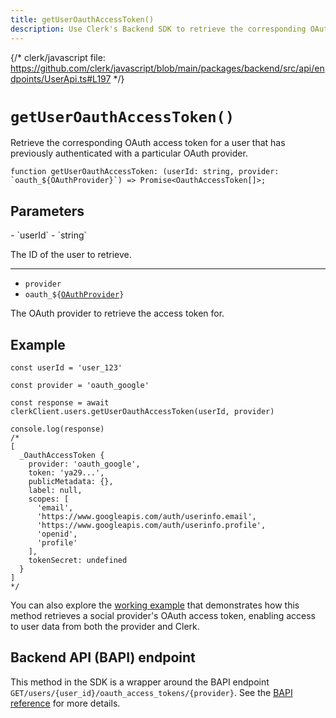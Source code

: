 ```yaml
---
title: getUserOauthAccessToken()
description: Use Clerk's Backend SDK to retrieve the corresponding OAuth access token for a user.
---
```


{/* clerk/javascript file: https://github.com/clerk/javascript/blob/main/packages/backend/src/api/endpoints/UserApi.ts#L197 */}

# `getUserOauthAccessToken()`

Retrieve the corresponding OAuth access token for a user that has previously authenticated with a particular OAuth provider.

```tsx {{ prettier: false }}
function getUserOauthAccessToken: (userId: string, provider: `oauth_${OAuthProvider}`) => Promise<OauthAccessToken[]>;
```

## Parameters

<Properties>
  - `userId`
  - `string`

  The ID of the user to retrieve.

  ---

  - `provider`
  - <code>oauth\_$\{[OAuthProvider](/docs/references/javascript/types/oauth#o-auth-provider)}</code>

  The OAuth provider to retrieve the access token for.
</Properties>

## Example

```tsx
const userId = 'user_123'

const provider = 'oauth_google'

const response = await clerkClient.users.getUserOauthAccessToken(userId, provider)

console.log(response)
/*
[
  _OauthAccessToken {
    provider: 'oauth_google',
    token: 'ya29...',
    publicMetadata: {},
    label: null,
    scopes: [
      'email',
      'https://www.googleapis.com/auth/userinfo.email',
      'https://www.googleapis.com/auth/userinfo.profile',
      'openid',
      'profile'
    ],
    tokenSecret: undefined
  }
]
*/
```

You can also explore the [working example](/docs/authentication/social-connections/oauth#get-an-o-auth-access-token-for-a-social-sign-in-provider) that demonstrates how this method retrieves a social provider's OAuth access token, enabling access to user data from both the provider and Clerk.

## Backend API (BAPI) endpoint

This method in the SDK is a wrapper around the BAPI endpoint `GET/users/{user_id}/oauth_access_tokens/{provider}`. See the [BAPI reference](https://clerk.com/docs/reference/backend-api/tag/Users#operation/GetOAuthAccessToken) for more details.
